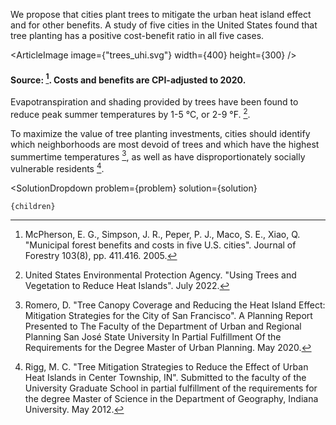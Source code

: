 


We propose that cities plant trees to mitigate the urban heat island effect and for other benefits. A study of five cities in the United States found that tree planting has a positive cost-benefit ratio in all five cases.

<ArticleImage image={"trees_uhi.svg"} width={400} height={300} />
#### Source: [^"9"]. Costs and benefits are CPI-adjusted to 2020.

Evapotranspiration and shading provided by trees have been found to reduce peak summer temperatures by 1-5 °C, or 2-9 °F. [^"14"].

To maximize the value of tree planting investments, cities should identify which neighborhoods are most devoid of trees and which have the highest summertime temperatures [^"12"], as well as have disproportionately socially vulnerable residents [^"11"].

[^"9"]: McPherson, E. G., Simpson, J. R., Peper, P. J., Maco, S. E., Xiao, Q. "Municipal forest benefits and costs in five U.S. cities". Journal of Forestry 103(8), pp. 411.416. 2005.

[^"11"]: Rigg, M. C. "Tree Mitigation Strategies to Reduce the Effect of Urban Heat Islands in Center Township, IN". Submitted to the faculty of the University Graduate School in partial fulfillment of the requirements for the degree Master of Science in the Department of Geography, Indiana University. May 2012.

[^"14"]: United States Environmental Protection Agency. "Using Trees and Vegetation to Reduce Heat Islands". July 2022.

[^"12"]: Romero, D. "Tree Canopy Coverage and Reducing the Heat Island Effect: Mitigation Strategies for the City of San Francisco". A Planning Report Presented to The Faculty of the Department of Urban and Regional Planning San José State University In Partial Fulfillment Of the Requirements for the Degree Master of Urban Planning. May 2020.



  <SolutionDropdown 
    problem={problem} 
    solution={solution}
  >
    {children}
  </SolutionDropdown>